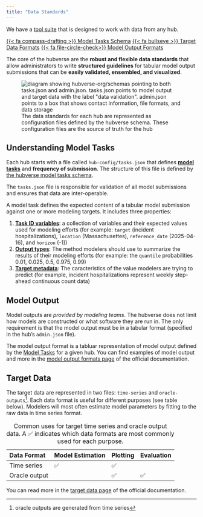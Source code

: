 ```yaml
---
title: "Data Standards"
---
```


:::{.callout-tip}

We have a [tool suite](software.qmd) that is designed to work with data from any
hub.

:::

[{{< fa compass-drafting >}} Model Tasks Schema](https://hubverse.io/en/latest/user-guide/hub-config.html#model-tasks-schema){.btn .btn-outline-dark .ms-auto}
[{{< fa bullseye >}} Target Data Formats](https://hubverse.io/en/latest/user-guide/target-data.html){.btn .btn-outline-dark .ms-auto}
[{{< fa file-circle-check>}} Model Output Formats](https://hubverse.io/en/latest/user-guide/model-output.html){.btn .btn-outline-dark .ms-auto}

The core of the hubverse are the **robust and flexible data standards** that
allow administrators to write **structured guidelines** for tabular model
output submissions that can be **easily validated, ensembled, and visualized**.

![The data standards for each hub are represented as configuration files defined by the hubverse schema. These configuration files are the source of truth for the hub](/includes/img/hub-data-config.png){alt='diagram showing hubverse-org/schemas pointing to both tasks.json and admin.json. tasks.json points to model output and target data with the label "data validation". admin.json points to a box that shows contact information, file formats, and data storage'}

## Understanding Model Tasks

Each hub starts with a file called `hub-config/tasks.json` that defines [**model tasks**](https://hubverse.io/en/latest/user-guide/tasks.html) and **frequency of submission**. The structure of this file is defined by [the hubverse model tasks schema](https://hubverse.io/en/latest/user-guide/dashboards.html).

The `tasks.json` file is responsible for validation of all model submissions
and ensures that data are inter-operable.

A model task defines the expected content of a
tabular model submission against one or more modeling targets. It includes
three properties:

1. [**Task ID
   variables**](https://hubverse.io/en/latest/user-guide/tasks.html#usage-of-task-id-variables):
   a collection of variables and their expected values used for modeling
   efforts (for example: `target` (incident hospitalizations), `location`
   (Massachusettes), `reference_date` (2025-04-16), and `horizon` (-1))
2. [**Output
   types**](https://hubverse.io/en/latest/user-guide/tasks.html#output-types):
   The method modelers should use to summarize the results of their modeling
   efforts (for example: the `quantile` probabilities 0.01, 0.025, 0.5, 0.975, 0.99)
3. [**Target
   metadata**](https://hubverse.io/en/latest/user-guide/tasks.html#target-metadata):
   The caracteristics of the value modelers are trying to predict (for example,
   incident hospitalizations represent weekly step-ahead continuous count data)

## Model Output

Model outputs are _provided by modeling teams_. The hubverse does not limit how
models are constructed or what software they are run in. The only requirement is
that the model output must be in a tabular format (specified in the hub's
`admin.json` file).

The model output format is a tabluar representation of model output defined by
the [Model Tasks](#model-tasks) for a given hub. You can find examples of model
output and more in the [model output formats
page](https://hubverse.io/en/latest/user-guide/model-output.html) of the
official documentation.

## Target Data

The target data are represented in two files: `time-series` and
`oracle-outputs`[^1]. Each data format is
useful for different purposes (see table below). Modelers will most often
estimate model parameters by fitting to the raw data in time series format.

| Data Format   | Model Estimation | Plotting | Evaluation |
|:--------------|:-----------------|:---------|:-----------|
| Time series   | ✅               | ✅       |            |
| Oracle output |                  | ✅       | ✅         |
: Common uses for target time series and oracle output data. A ✅
indicates which data formats are most commonly used for each purpose.

You can read more in the [target data page](https://hubverse.io/en/latest/user-guide/target-data.html) of the official documentation.

[^1]: oracle outputs are generated from time series
